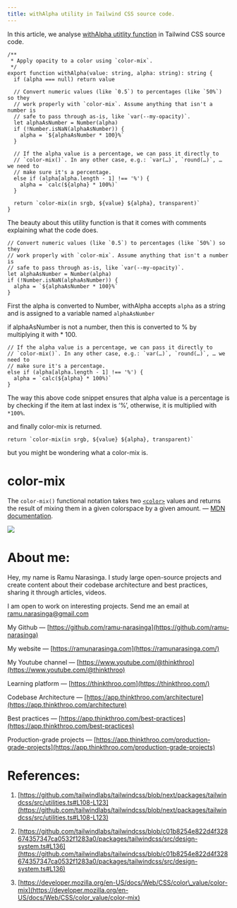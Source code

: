 ```yaml
---
title: withAlpha utility in Tailwind CSS source code.
---
```


In this article, we analyse [withAlpha utitlity function](https://github.com/tailwindlabs/tailwindcss/blob/next/packages/tailwindcss/src/utilities.ts#L108-L123) in Tailwind CSS source code.

```plaintext
/**
 * Apply opacity to a color using `color-mix`.
 */
export function withAlpha(value: string, alpha: string): string {
  if (alpha === null) return value

  // Convert numeric values (like `0.5`) to percentages (like `50%`) so they
  // work properly with `color-mix`. Assume anything that isn't a number is
  // safe to pass through as-is, like `var(--my-opacity)`.
  let alphaAsNumber = Number(alpha)
  if (!Number.isNaN(alphaAsNumber)) {
    alpha = `${alphaAsNumber * 100}%`
  }

  // If the alpha value is a percentage, we can pass it directly to
  // `color-mix()`. In any other case, e.g.: `var(…)`, `round(…)`, … we need to
  // make sure it's a percentage.
  else if (alpha[alpha.length - 1] !== '%') {
    alpha = `calc(${alpha} * 100%)`
  }

  return `color-mix(in srgb, ${value} ${alpha}, transparent)`
}
```

The beauty about this utility function is that it comes with comments explaining what the code does.

```plaintext
// Convert numeric values (like `0.5`) to percentages (like `50%`) so they
// work properly with `color-mix`. Assume anything that isn't a number is
// safe to pass through as-is, like `var(--my-opacity)`.
let alphaAsNumber = Number(alpha)
if (!Number.isNaN(alphaAsNumber)) {
  alpha = `${alphaAsNumber * 100}%`
}
```

First the alpha is converted to Number, withAlpha accepts `alpha` as a string and is assigned to a variable named `alphaAsNumber`

if alphaAsNumber is not a number, then this is converted to % by multiplying it with \* 100.

```plaintext
// If the alpha value is a percentage, we can pass it directly to
// `color-mix()`. In any other case, e.g.: `var(…)`, `round(…)`, … we need to
// make sure it's a percentage.
else if (alpha[alpha.length - 1] !== '%') {
  alpha = `calc(${alpha} * 100%)`
}
```

The way this above code snippet ensures that alpha value is a percentage is by checking if the item at last index is ‘%’, otherwise, it is multiplied with `*100%`.

and finally color-mix is returned.

```plaintext
return `color-mix(in srgb, ${value} ${alpha}, transparent)`
```

but you might be wondering what a color-mix is.

# **color-mix**

The `color-mix()` functional notation takes two [`<color>`](https://developer.mozilla.org/en-US/docs/Web/CSS/color_value) values and returns the result of mixing them in a given colorspace by a given amount. — [MDN documentation](https://developer.mozilla.org/en-US/docs/Web/CSS/color_value/color-mix).

![](https://miro.medium.com/v2/resize:fit:875/1*TOWU7KHZMiOGjWdnSs5rfA.png)

# **About me:**

Hey, my name is Ramu Narasinga. I study large open-source projects and create content about their codebase architecture and best practices, sharing it through articles, videos.

I am open to work on interesting projects. Send me an email at ramu.narasinga@gmail.com

My Github — [https://github.com/ramu-narasinga](https://github.com/ramu-narasinga)

My website — [https://ramunarasinga.com](https://ramunarasinga.com/)

My Youtube channel — [https://www.youtube.com/@thinkthroo](https://www.youtube.com/@thinkthroo)

Learning platform — [https://thinkthroo.com](https://thinkthroo.com/)

Codebase Architecture — [https://app.thinkthroo.com/architecture](https://app.thinkthroo.com/architecture)

Best practices — [https://app.thinkthroo.com/best-practices](https://app.thinkthroo.com/best-practices)

Production-grade projects — [https://app.thinkthroo.com/production-grade-projects](https://app.thinkthroo.com/production-grade-projects)

# **References:**

1. [https://github.com/tailwindlabs/tailwindcss/blob/next/packages/tailwindcss/src/utilities.ts#L108-L123](https://github.com/tailwindlabs/tailwindcss/blob/next/packages/tailwindcss/src/utilities.ts#L108-L123)
    
2. [https://github.com/tailwindlabs/tailwindcss/blob/c01b8254e822d4f328674357347ca0532f1283a0/packages/tailwindcss/src/design-system.ts#L136](https://github.com/tailwindlabs/tailwindcss/blob/c01b8254e822d4f328674357347ca0532f1283a0/packages/tailwindcss/src/design-system.ts#L136)
    
3. [https://developer.mozilla.org/en-US/docs/Web/CSS/color\_value/color-mix](https://developer.mozilla.org/en-US/docs/Web/CSS/color_value/color-mix)
